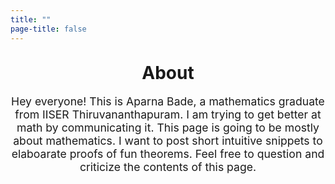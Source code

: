 ```yaml
---
title: ""
page-title: false
---
```



<h1 style="text-align: center; margin-top: 30px;">About</h1>

<div style="text-align: center; margin-top: 15px; font-size: 1.1rem;">
  Hey everyone! This is Aparna Bade, a mathematics graduate from IISER Thiruvananthapuram. I am trying to get better at math by communicating it. This page is going to be mostly about mathematics. I want to post short intuitive snippets to elaboarate proofs of fun theorems. Feel free to question and criticize the contents of this page.
</div>








